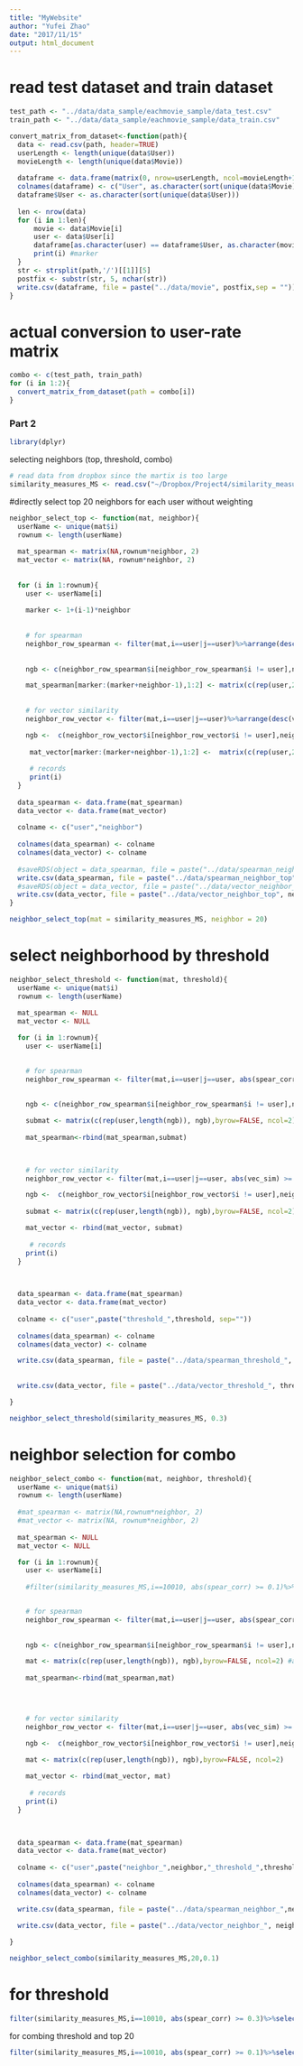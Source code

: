 ```yaml
---
title: "MyWebsite"
author: "Yufei Zhao"
date: "2017/11/15"
output: html_document
---
```



# read test dataset and train dataset
```r
test_path <- "../data/data_sample/eachmovie_sample/data_test.csv"
train_path <- "../data/data_sample/eachmovie_sample/data_train.csv"
```


```r
convert_matrix_from_dataset<-function(path){
  data <- read.csv(path, header=TRUE)
  userLength <- length(unique(data$User))
  movieLength <- length(unique(data$Movie))
  
  dataframe <- data.frame(matrix(0, nrow=userLength, ncol=movieLength+1))
  colnames(dataframe) <- c("User", as.character(sort(unique(data$Movie))))
  dataframe$User <- as.character(sort(unique(data$User)))
  
  len <- nrow(data)
  for (i in 1:len){
      movie <- data$Movie[i]
      user <- data$User[i]
      dataframe[as.character(user) == dataframe$User, as.character(movie) == colnames(dataframe)] <- data$Score[i]
      print(i) #marker
  }
  str <- strsplit(path,'/')[[1]][5]
  postfix <- substr(str, 5, nchar(str))
  write.csv(dataframe, file = paste("../data/movie", postfix,sep = ""))
}
```

# actual conversion to user-rate matrix
```r
combo <- c(test_path, train_path)
for (i in 1:2){
  convert_matrix_from_dataset(path = combo[i])
}
```





### Part 2


```r
library(dplyr)
```




selecting neighbors (top, threshold, combo)
```r
# read data from dropbox since the martix is too large
similarity_measures_MS <- read.csv("~/Dropbox/Project4/similarity_measures_MS.csv", header=TRUE)
```






#directly select top 20 neighbors for each user without weighting
```r
neighbor_select_top <- function(mat, neighbor){
  userName <- unique(mat$i)
  rownum <- length(userName)
  
  mat_spearman <- matrix(NA,rownum*neighbor, 2) 
  mat_vector <- matrix(NA, rownum*neighbor, 2)
  
  
  for (i in 1:rownum){
    user <- userName[i]
    
    marker <- 1+(i-1)*neighbor
    
    
    # for spearman
    neighbor_row_spearman <- filter(mat,i==user|j==user)%>%arrange(desc(spear_corr))%>%select(i,j)%>%head(neighbor)
    
    
    ngb <- c(neighbor_row_spearman$i[neighbor_row_spearman$i != user],neighbor_row_spearman$j[neighbor_row_spearman$j != user])

    mat_spearman[marker:(marker+neighbor-1),1:2] <- matrix(c(rep(user,20), ngb),byrow=FALSE, ncol=2) #as.matrix(neighbor_row_spearman)
    
    
    # for vector similarity
    neighbor_row_vector <- filter(mat,i==user|j==user)%>%arrange(desc(vec_sim))%>%select(i,j)%>%head(neighbor)

    ngb <-  c(neighbor_row_vector$i[neighbor_row_vector$i != user],neighbor_row_vector$j[neighbor_row_vector$j != user])
    
     mat_vector[marker:(marker+neighbor-1),1:2] <-  matrix(c(rep(user,20), ngb),byrow=FALSE, ncol=2) #as.matrix(neighbor_row_vector)   
    
     # records
     print(i)
  }
  
  data_spearman <- data.frame(mat_spearman)
  data_vector <- data.frame(mat_vector)
  
  colname <- c("user","neighbor")
  
  colnames(data_spearman) <- colname
  colnames(data_vector) <- colname
  
  #saveRDS(object = data_spearman, file = paste("../data/spearman_neighbor_top", neighbor,"_withoutWeight_MS.RData", sep="")) 
  write.csv(data_spearman, file = paste("../data/spearman_neighbor_top", neighbor,"_withoutWeight_MS.csv", sep=""))
  #saveRDS(object = data_vector, file = paste("../data/vector_neighbor_top", neighbor,"_withoutWeight_MS.RData", sep=""))
  write.csv(data_vector, file = paste("../data/vector_neighbor_top", neighbor,"_withoutWeight_MS.csv", sep=""))
}
```


```r
neighbor_select_top(mat = similarity_measures_MS, neighbor = 20)
```



# select neighborhood by threshold
```r
neighbor_select_threshold <- function(mat, threshold){
  userName <- unique(mat$i)
  rownum <- length(userName)
  
  mat_spearman <- NULL
  mat_vector <- NULL

  for (i in 1:rownum){
    user <- userName[i]
        

    # for spearman
    neighbor_row_spearman <- filter(mat,i==user|j==user, abs(spear_corr) >= threshold)%>%select(i,j)
    
    
    ngb <- c(neighbor_row_spearman$i[neighbor_row_spearman$i != user],neighbor_row_spearman$j[neighbor_row_spearman$j != user])

    submat <- matrix(c(rep(user,length(ngb)), ngb),byrow=FALSE, ncol=2) #as.matrix(neighbor_row_spearman)
    
    mat_spearman<-rbind(mat_spearman,submat)


    
    # for vector similarity
    neighbor_row_vector <- filter(mat,i==user|j==user, abs(vec_sim) >= threshold)%>%select(i,j)

    ngb <-  c(neighbor_row_vector$i[neighbor_row_vector$i != user],neighbor_row_vector$j[neighbor_row_vector$j != user])
    
    submat <- matrix(c(rep(user,length(ngb)), ngb),byrow=FALSE, ncol=2)

    mat_vector <- rbind(mat_vector, submat)
    
     # records
    print(i)
  }


  
  data_spearman <- data.frame(mat_spearman)
  data_vector <- data.frame(mat_vector)
  
  colname <- c("user",paste("threshold_",threshold, sep=""))
  
  colnames(data_spearman) <- colname
  colnames(data_vector) <- colname

  write.csv(data_spearman, file = paste("../data/spearman_threshold_", threshold, "_withoutWeight_MS.csv", sep=""))
  
  
  write.csv(data_vector, file = paste("../data/vector_threshold_", threshold,"_withoutWeight_MS.csv", sep=""))

}
```

```r
neighbor_select_threshold(similarity_measures_MS, 0.3)
```






# neighbor selection for combo

```r
neighbor_select_combo <- function(mat, neighbor, threshold){
  userName <- unique(mat$i)
  rownum <- length(userName)
  
  #mat_spearman <- matrix(NA,rownum*neighbor, 2) 
  #mat_vector <- matrix(NA, rownum*neighbor, 2)
  
  mat_spearman <- NULL
  mat_vector <- NULL

  for (i in 1:rownum){
    user <- userName[i]
        
    #filter(similarity_measures_MS,i==10010, abs(spear_corr) >= 0.1)%>%select(i,j) %>%head(20) # arange again


    # for spearman
    neighbor_row_spearman <- filter(mat,i==user|j==user, abs(spear_corr) >= threshold)%>%arrange(desc(spear_corr))%>% select(i,j)%>%head(neighbor)
    
    
    ngb <- c(neighbor_row_spearman$i[neighbor_row_spearman$i != user],neighbor_row_spearman$j[neighbor_row_spearman$j != user])

    mat <- matrix(c(rep(user,length(ngb)), ngb),byrow=FALSE, ncol=2) #as.matrix(neighbor_row_spearman)
    
    mat_spearman<-rbind(mat_spearman,mat)



    
    # for vector similarity
    neighbor_row_vector <- filter(mat,i==user|j==user, abs(vec_sim) >= threshold)%>%arrange(desc(vec_sim))%>%select(i,j)%>%head(neighbor)

    ngb <-  c(neighbor_row_vector$i[neighbor_row_vector$i != user],neighbor_row_vector$j[neighbor_row_vector$j != user])
    
    mat <- matrix(c(rep(user,length(ngb)), ngb),byrow=FALSE, ncol=2)

    mat_vector <- rbind(mat_vector, mat)
    
     # records
    print(i)
  }


  
  data_spearman <- data.frame(mat_spearman)
  data_vector <- data.frame(mat_vector)
  
  colname <- c("user",paste("neighbor_",neighbor,"_threshold_",threshold, sep=""))
  
  colnames(data_spearman) <- colname
  colnames(data_vector) <- colname

  write.csv(data_spearman, file = paste("../data/spearman_neighbor_",neighbor,"_threshold_", threshold, "_withoutWeight_MS.csv", sep=""))
  
  write.csv(data_vector, file = paste("../data/vector_neighbor_", neighbor, "threshold_", threshold,"_withoutWeight_MS.csv", sep=""))

}
```

```r
neighbor_select_combo(similarity_measures_MS,20,0.1)
```












# for threshold
```r
filter(similarity_measures_MS,i==10010, abs(spear_corr) >= 0.3)%>%select(i,j)
```


for combing threshold and top 20
```r
filter(similarity_measures_MS,i==10010, abs(spear_corr) >= 0.1)%>%select(i,j) %>%head(20)
```











